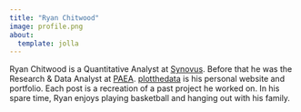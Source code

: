 ```yaml
---
title: "Ryan Chitwood"
image: profile.png
about:
  template: jolla
---
```


Ryan Chitwood is a Quantitative Analyst at [Synovus](https://www.synovus.com/). Before that he was the Research & Data Analyst at [PAEA](https://paeaonline.org/). [plotthedata](https://plotthedata.com/) is his personal website and portfolio. Each post is a recreation of a past project he worked on. In his spare time, Ryan enjoys playing basketball and hanging out with his family.

